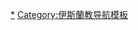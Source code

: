{{Navbox
|name = ISIL
|title =[[伊斯兰国|<span style="color:#fff">伊斯兰国</span>]]
|titlestyle = background: #000000; color:#FFFFFF;  
|image = [[File:AQMI Flag.svg|border|125px]]<br />[[伊斯兰国国旗|伊斯兰国黑旗]]
|state = {{{state<includeonly>|collapsed</includeonly>}}}
|bodyclass = hlist
|groupstyle = background: #000000; color:#FFFFFF;
|above = 

|group1 = 领导人
|list1 = 
* [[阿卜杜拉·卡拉达什]]
* [[阿布·阿里·安巴里]]
* {{le|阿布·苏莱曼·纳赛尔|Abu Suleiman al-Naser}}
* [[阿布·穆罕默德·阿德纳尼]]
* {{le|阿布·纳比勒·安巴里|Abu Nabil al-Anbari}}
* [[阿布·奥马尔·舒斯哈尼]]
* {{le|阿布·瓦希卜|Abu Waheeb}}
* {{le|阿布·优素福|Abu Yusaf}}
* {{le|阿布·法蒂玛·贾海什|Abu Fatima al-Jaheishi}}
* {{le|阿布·巴拉·阿兹迪|Abu al-Baraa el-Azdi}}
* [[阿布·穆薩布·巴納維]]（[[伊斯蘭國西非省|西非省]]）

|group2 = 前领导人
|list2 = 
* [[阿布·易卜拉欣·哈希米·庫雷希]]
* [[阿布·贝克尔·巴格达迪]]
* {{le|哈吉·贝克尔|Haji Bakr}}
* [[阿布·穆斯利姆·图尔克马尼]]
* [[阿布·阿伊曼·伊拉吉]]
* {{le|阿布·阿卜杜拉曼·比拉维|Abu Abdulrahman al-Bilawi}}
* {{le|阿布·艾哈迈德·阿勒瓦尼|Abu Ahmad al-Alwani}}
* {{le|阿布·沙耶夫 (伊斯兰国)|Abu Sayyaf (ISIL)|阿布·沙耶夫}}
* {{le|阿卜杜勒·拉乌夫·阿里扎|Abdul Rauf Aliza}}
* {{le|阿卜杜·拉乌夫 (塔利班指挥官)|Abdul Rauf (Taliban governor)|阿卜杜·拉乌夫}}
* [[阿布·阿拉·阿夫里]]
* {{le|塔里克·本·塔希尔·本·法利赫·奥尼·哈尔兹|Tariq bin al-Tahar bin al-Falih al-'Awni al-Harzi}}

|group3 = 历史
|list3 = 
* [[统一圣战组织]]&nbsp;<small>(1999–2004)</small>
* {{tsl|en|Al-Qaeda in Iraq||两河国家基地组织}}&nbsp;<small>(2004–06)</small>
* {{tsl|en|Mujahideen Shura Council (Iraq)|圣战者协商委员会 (伊拉克)|圣战者协商委员会}}&nbsp;<small>(2006)</small>
* [[伊拉克伊斯兰国]]&nbsp;<small>(2006–13)</small>
* [[伊拉克和沙姆伊斯兰国]]&nbsp;<small>(2013–14)</small>
* [[伊斯兰国]]&nbsp;<small>(2014年至今)</small>

|group4 = {{le|伊斯兰国的军事组织|Military of ISIL|军事组织}}
|list4 = 
* [[伊斯蘭國|伊斯蘭國軍隊]]

|group5 = 分支
|list5 = 
* [[伊斯兰国－呼罗珊省|呼羅珊省{{small|（阿富汗及巴基斯坦）}}]]
* [[伊斯蘭國－高加索省|高加索省{{small|（北高加索）}}]]
* {{le|伊斯蘭國－葉門省|Islamic State of Iraq and the Levant – Yemen Province|葉門省{{small|（葉門）}} }}
* [[伊斯蘭國－西奈省|西奈省{{small|（西奈半島）}}]]
* {{le|伊斯蘭國－利比亞省|Islamic State of Iraq and the Levant in Libya|利比亞省{{small|（利比亞）}} }}
* {{le|伊斯蘭國－阿爾及利亞省|Islamic State of Iraq and the Levant – Algeria Province|阿爾及利亞省{{small|（阿爾及利亞）}} }}
* [[伊斯蘭國西非省|西非省{{small|（奈及利亞）}}]]
* {{le|伊斯蘭國－索馬利亞省|Islamic State in Somalia|索馬利亞省{{small|（索馬利亞）}} }}
* [[阿布沙耶夫|東亞省{{small|（菲律賓）}}]]
* {{le|伊斯蘭國－中非省|Islamic State's Central Africa Province|中非省{{small|（刚果（金）及莫桑比克）}} }}
* {{le|谢赫·奥马尔·哈迪德旅|Sheikh Omar Hadid Brigade|谢赫·奥马尔·哈迪德旅{{small|（加沙地带）}} }}

|group6 = {{le|伊斯兰国参加的战斗|List of wars and battles involving ISIL|参战}}
|list6 = {{navbox subgroup

|group1 = 2013
|list1 = 
* [[阿卡夏特伏擊]]
* {{tsl|en|2013 Hawija clashes}}
* {{tsl|en|Raqqa campaign (2012–13)}}
* [[幻影行动]]
* [[艾因角戰鬥]]
* {{tsl|en|Battle of Tell Abyad (2013)}}
* [[拉塔基亚战役 (2013年)|拉塔基亚战役]]
* [[梅纳戈空军基地围困战]]
* [[萨达德战役]]
* [[卡拉蒙战役]]
* [[阿勒颇攻势 (2013年)]]
* [[安巴爾衝突]]

|group2 = 2014
|list2 =
* {{tsl|en|Fall of Fallujah|费卢杰陷落}}
* [[马卡达战役]]
* [[2014年伊拉克北部內戰]]
* [[摩蘇爾陷落]]
* {{tsl|en|Salahuddin campaign}}
* {{tsl|en|First Battle of Tikrit|第一次提克里特之戰}}
* {{tsl|en|Northern Iraq offensive (August 2014)}}
* [[科巴尼之戰]]
* {{tsl|en|Sinjar massacre}}
* {{tsl|en|Derna campaign (2014–16)}}
* {{tsl|en|Battle of Baiji (2014)}}
* [[拉馬迪之戰 (2014年至2015年)]]
* {{tsl|en|Deir ez-Zor offensive (December 2014)}}
* {{tsl|en|Battle of Baiji  (2014–15)}}
* {{tsl|en|December 2014 Sinjar offensive}}

|group3 = 2015
|list3 =
* {{tsl|en|Fall of Nofaliya (2015)}}
* {{tsl|en|2015 West African offensive|2015年西非攻勢}}
* {{tsl|en|February 2015 Egyptian airstrikes in Libya}}
* [[2015年尼日襲擊]]
* {{tsl|en|Eastern al-Hasakah offensive}}
* [[第二次提克里特之戰]]
* {{tsl|en|Battle of Sirte (2015)|蘇爾特之戰 (2015年)}}
* {{tsl|en|Hama and Homs offensive (March–April 2015)}}
* {{tsl|en|Battle of Sarrin (March–April 2015)}}
* {{tsl|en|Battle of Yarmouk Camp (2015)}}
* {{tsl|en|Al-Karmah offensive (2015)}}
* {{tsl|en|Qalamoun offensive (May–June 2015)}}
* {{tsl|en|Palmyra offensive (May 2015)}}
* {{tsl|en|Western al-Hasakah offensive}}
* {{tsl|en|Al-Hasakah city offensive (May–June 2015)}}
* {{tsl|en|Tell Abyad offensive}}
* {{tsl|en|Battle of Sarrin (June–July 2015)}}
* {{tsl|en|Battle of al-Hasakah (2015)|哈塞克之戰 (2015年)}}
* {{tsl|en|Kobanî massacre}}
* {{tsl|en|Palmyra offensive (July–August 2015)}}
* {{tsl|en|Battle of Ramadi (2015–16)}}
* {{tsl|en|Battle of Al-Qaryatayn (August 2015)}}
* [[阿赫爾攻勢]]
* {{tsl|en|Homs offensive (November–December 2015)}}
* [[辛賈爾攻勢]]
* {{tsl|en|East Aleppo offensive (2015–16)}}
* {{tsl|en|Nineveh Plains offensive}}
* {{tsl|en|Tishrin Dam offensive}}

|group4 = 2016
|list4 =
* {{tsl|en|Deir ez-Zor offensive (January 2016)}}
* {{tsl|en|Siege of Fallujah (2016)}}
* {{tsl|en|Nangarhar Offensive (2016)}}
* {{tsl|en|Battle of Ben Guerdane}}
* {{tsl|en|Ithriyah-Raqqa offensive (February–March 2016)}}
* {{tsl|en|Al-Shaddadi offensive (2016)}}
* [[2016年哈那塞攻勢]]
* {{tsl|en|Battle of al-Qaryatayn (March–April 2016)}}
* [[巴爾米拉攻勢 (2016年3月)]]
* {{tsl|en|Northern Aleppo offensive (March–June 2016)}}
* {{tsl|en|Hīt offensive (2016)}}
* {{tsl|en|Battle of Tipo-Tipo}}
* [[蘇爾特攻勢 (2016年)|蘇爾特攻勢]]
* {{tsl|en|Ar-Rutbah offensive (2016)}}
* {{tsl|en|Northern Raqqa offensive (May 2016)}}
* [[打擊恐怖主義行動|费卢杰战役]]
* [[曼比季攻勢]]
* {{tsl|en|Ithriyah-Raqqa offensive (June 2016)}}
* {{tsl|en|2016 Abu Kamal offensive}}
* {{tsl|en|Battle of al-Rai (August 2016)}}
* {{tsl|en|Northern al-Bab offensive (September 2016)}}
* {{tsl|en|Western al-Bab offensive (September 2016)}}
* [[達比克攻勢]]
* {{tsl|en|Western al-Bab offensive (October–November 2016)}}
* [[巴卜之戰]]
* {{tsl|en|Aleppo offensive (November–December 2016)}}
* [[巴爾米拉之戰 (2016年12月)]]

|group5 = 2017
|list5 =
* [[摩蘇爾戰役]]
* [[拉卡攻勢]]
* [[巴爾米拉攻勢 (2017年)]]
* [[代爾祖爾之戰 (2017年)]]
* {{tsl|en|Eastern Homs offensive (2017)|東霍姆斯攻勢 (2017年)}}
* [[2017年哈馬攻勢]]
* {{tsl|en|Western Nineveh offensive (2017)|西尼尼微攻勢 (2017年)}}
* {{tsl|en|Battle of Tabqa (2017)|塔布卡之戰 (2017年)}}
* {{tsl|en|Syrian Desert campaign (December 2016–April 2017)|敘利亞沙漠戰役 (2016年12月－2017年4月}}
* [[敘利亞沙漠攻勢]]
* [[拉卡之戰 (2017年)|拉卡之戰]]
* {{tsl|en|Southern Raqqa offensive (June 2017)||Southern Raqqa offensive (June 2017)}}
* [[叙利亚中部战役]]
* {{tsl|en|Battle of Tal Afar (2017)||Battle of Tal Afar (2017)}}
* [[Deir ez-Zor campaign (September 2017–present)]]
* {{tsl|en|Hawija offensive (2017)||Hawija offensive (2017)}}
* {{tsl|en|Eastern Syria campaign (September–December 2017)||Eastern Syria campaign (September–December 2017)}}
* [[叙利亚西北部战役]]
* {{tsl|en|2017 Abu Kamal offensive||2017 Abu Kamal offensive}}
* {{tsl|en|2017 Western Iraq campaign||2017 Western Iraq campaign}}

|group6 = 2018-2019
|list6 =
* {{tsl|en|As-Suwayda offensive (June 2018)||As-Suwayda offensive (June 2018)}}
* [[叙利亚南部战役 (2018年)|叙利亚南部战役]]
* {{tsl|en|As-Suwayda offensive (August–November 2018)||As-Suwayda offensive (August–November 2018)}}
* {{tsl|en|Deir ez-Zor campaign (2017–19)||Battle of Hajin}}
* [[巴古斯村战役]]
* [[巴里沙突袭]]

|group7 = 2020
|list7 =
* [[奇内戈德拉之战]]

}}

|group7 = {{le|伊斯兰国的恐怖袭击|List of terrorist incidents linked to ISIL|恐怖袭击}}
|list7 = {{navbox subgroup

|group1 = 2013-2014
|list1 = 
*{{tsl|en|2013 Iraq Christmas Day bombings|2013年伊拉克圣诞节爆炸案}}
*{{le|比利时犹太博物馆枪击事件|Jewish Museum of Belgium shooting}}
*{{tsl|en|2014 Saint-Jean-sur-Richelieu ramming attack|2014年黎塞留河畔圣让汽车袭击事件}}
*[[2014年渥太華連環槍擊案]]
*[[2014年悉尼人质事件]] 
|group2 = 2015
|list2 = 
*{{tsl|en|Porte de Vincennes siege|文森门站劫持人质事件}}
*{{tsl|en|2015 kidnapping and beheading of Copts in Libya|2015年利比亚科普特人绑架与斩首事件}}
*{{tsl|en|2015 Corinthia Hotel attack|2015年科林西亚酒店袭击事件}}
*{{tsl|en|Al Qubbah bombings||库巴爆炸案}}
*[[巴爾杜博物館槍擊案]]
*[[2015年沙那清真寺爆炸事件]]
*{{tsl|en|Jalalabad suicide bombing|贾拉拉巴德自杀式炸弹袭击事件}}
*[[2015年蓋提夫清真寺爆炸案]]
*[[2015年齋月恐怖攻擊]]
**{{le|科巴尼大屠杀|Kobanî massacre}}
**[[聖屈昂坦法拉維耶恐怖攻擊事件]]
**[[2015年科威特清真寺爆炸案]]
**[[2015年蘇塞恐怖攻擊事件]]
*[[2015年蘇魯奇爆炸案]]
*[[2015年坎巴尼薩德爆炸案]]
*[[2015年8月巴格達汽車炸彈爆炸事件]]
*[[2015年安卡拉爆炸案]]
*[[科加雷姆航空9268号班机空难]]
*[[2015年貝魯特炸彈襲擊]]
*[[2015年11月巴黎襲擊事件]]
*{{le|2015年11月突尼斯爆炸事件|2015 Tunis bombing}}
*[[2015年12月泰勒塔米爾炸彈襲擊]]
|group3 = 2016
|list3 = 
*[[2016年1月伊斯坦布尔爆炸事件]]
*[[2016年雅加達襲擊事件]]
*[[2016年拉马迪炸弹袭击]]
*[[2016年摩苏尔大屠杀]]
*[[2016年2月薩伊達澤納布恐怖襲擊]]
*[[2016年2月巴格达炸弹袭击]]
*[[2016年3月伊斯坦布尔爆炸案]]
*[[2016年布魯塞爾連環爆炸案]]
*[[2016年伊斯坎德里耶炸弹袭击]]
*[[2016年奥兰多夜店枪击案]]
*[[2016年伊斯坦堡機場恐怖襲擊]]
*[[2016年尼斯襲擊]]
*[[2016年維爾茨堡火車襲擊事件]]
*[[2016年7月喀布尔爆炸袭击]]
* {{tsl|en|2016 Ansbach bombing}}
* {{tsl|en|2016 Normandy church attack}}
* {{tsl|en|July 2016 Qamishli bombings}}
* {{tsl|en|2016 stabbing of Charleroi police officers}}
* {{tsl|en|2016 Shchelkovo Highway police station attack}}
* [[2016年8月亚丁炸弹袭击]]
* [[2016年9月5日叙利亚炸弹袭击]]
* [[2016年9月9日巴格达炸弹袭击]]
* {{tsl|en|October 2016 Baghdad attacks}}
* [[2016年奎达警察培训学院袭击]]
* {{tsl|en|Hamam al-Alil massacre}}
* {{tsl|en|2016 Khuzdar bombing}}
* {{tsl|en|2016 Samarinda church bombing}}
* {{tsl|en|November 2016 Kabul suicide bombing}}
* {{tsl|en|November 2016 Hillah suicide truck bombing}}
* {{tsl|en|December 2016 Aden suicide bombings}}
* {{tsl|en|Botroseya Church bombing}}
* {{tsl|en|2016 Al-Karak attack}}
* [[2016年柏林聖誕市場卡車衝撞事件]]
* {{tsl|en|December 2016 Baghdad bombings}}
|group4 = 2017
|list4 = 
* [[2017年伊斯坦布尔夜总会袭击]]
* {{tsl|en|January 2017 Baghdad bombings}}
* {{tsl|en|January 2017 Azaz bombing}}
* {{tsl|en|February 2017 Afghanistan's Supreme Court in Kabul attack}}
* {{tsl|en|2017 Sehwan suicide bombing}}
* {{tsl|en|2017 Bhopal–Ujjain Passenger train bombing}}
* {{tsl|en|March 2017 Kabul attack}}
* {{tsl|en|2017 Dhaka RAB camp suicide bombing}}
* [[2017年西敏襲擊]]
* [[2017年聖彼得堡地鐵爆炸案]]
* [[2017年棕枝主日教堂爆炸]]
* {{tsl|en|2017 Mastung suicide bombing}}
* [[2017年曼彻斯特竞技场爆炸]]
* {{tsl|en|2017 Jakarta bombings}}
* {{tsl|en|2017 Minya attack}}
* {{tsl|en|Al-Faqma ice cream parlor bombing}}
* [[2017年6月伦敦袭击]]
* [[2017年德黑兰袭击]]
* {{tsl|en|June 2017 Pakistan bombings|2017年6月巴基斯坦爆炸}}
* {{tsl|en|June 2017 Pakistan bombings||Pakistan bombings (June)}}
* {{tsl|en|2017 Hurghada attack||Hurghada attack}}
* [[2017 attack on the Iraqi embassy in Kabul|Attack on the Iraqi embassy in Kabul]]
* {{tsl|en|2017 Herat mosque attack||Herat mosque attack}}
* {{tsl|en|August 2017 Quetta suicide bombing||Quetta suicide bombing}}
* [[2017年巴塞罗那恐怖襲擊|巴塞罗那恐怖袭击]]
* {{tsl|en|August 2017 Brussels attack||Brussels attack (August)}}
* {{tsl|en|2017 Nasiriyah attacks||Nasiriyah attacks}}
* [[2017年西奈清真寺袭击|西奈清真寺袭击]]
* {{tsl|en|December 2017 Kabul suicide bombing||Kabul suicide bombing (December)}}
* {{tsl|en|Saint Menas church attack||Saint Menas church attack}}

|group5 = 2018
|list5 =
* {{tsl|en|2018 Baghdad bombings||Baghdad bombings}}
* {{tsl|en|2018 Save the Children Jalalabad attack||Save The Children Jalalabad attack}}
* [[2018年基兹利亚尔教堂枪击事件|基兹利亚尔教堂枪击事件]]
* {{tsl|en|March 2018 Kabul suicide bombing||Kabul suicide bombing (March)}}
* [[2018年卡尔卡松和特雷布袭击案]]
* {{tsl|en|22 April 2018 Kabul suicide bombing||Kabul suicide bombing (22 April 2018)}}
* {{tsl|en|30 April 2018 Kabul suicide bombings||Kabul suicide bombings (30 April 2018)}}
* {{tsl|en|2018 attack on the High National Elections Commission in Tripoli, Libya||Attack on the High National Elections Commission in Tripoli, Libya}}
* {{tsl|en|2018 Mako Brimob standoff||Mako Brimob standoff}}
* [[2018年5月12日巴黎持刀袭击事件]]
* [[2018年泗水连环爆炸案]]
* {{tsl|en|2018 Liège attack||Liège attack}}
* {{tsl|en|July 2018 Jalalabad suicide bombing||Jalalabad suicide bombing}}
* [[7·13巴基斯坦炸弹袭击事件]]
* {{tsl|en|2018 Quetta suicide bombing||Quetta suicide bombing}}
* {{tsl|en|2018 As-Suwayda attacks||As-Suwayda attacks}}
* {{tsl|en|August 2018 Kabul suicide bombing||August 2018 Kabul suicide bombing}}
* {{tsl|en|September 2018 Kabul attacks||September 2018 Kabul attacks}}
* [[阿瓦士阅兵攻击事件]]
* [[2018年明亚巴士攻击]]
* {{tsl|en|2018 Melbourne stabbing attack||2018 Melbourne stabbing attack}}

|group6 = 2019
|list6 =
* [[2019年霍洛天主教堂爆炸案]]
* [[2019年斯里兰卡连环爆炸]]
* {{tsl|en|April 2019 Kalmunai shootout||April 2019 Kalmunai shootout}}
* [[2019年8月17日喀布尔爆炸袭击]]

|group7 = 2020
|list7 =
* {{tsl|en|6 March 2020 Kabul shooting|3月6日喀布尔枪击案}}
* {{tsl|en|Kabul gurdwara attack|喀布尔锡克庙袭击事件|喀布尔锡克庙}}
* {{tsl|en|May 2020 Afghanistan attacks|2020年5月阿富汗袭击事件|5月阿富汗|}}
* {{tsl|en|Jalalabad prison attack|賈拉拉巴德監獄襲擊事件|賈拉拉巴德監獄}}
* {{tsl|en|2020 Jolo bombings|2020年霍洛爆炸案|霍洛爆炸案}}
* [[2020年喀布爾大學襲擊事件|喀布爾大學]]
* [[2020年維也納襲擊事件|維也納]]
* {{tsl|en|December 2020 Afghanistan attacks|2020年12月阿富汗袭击事件|12月阿富汗}}

|group8 = 2021
|list8 =
* [[2021年喀布爾機場襲擊事件|喀布爾国际機場]]
* [[2021年昆都士清真寺爆炸案|昆都士清真寺]]
* [[2021年坎大哈清真寺爆炸案|坎大哈清真寺]]
}}

|group8 = 政治
|list8  = 
* {{le|伊斯兰国的意识形态|Ideology of the Islamic State of Iraq and the Levant|意识形态}}
* [[伊斯蘭國控制地區人權|人權]]
* {{le|伊斯兰国对亚述人和科普特人的迫害|Persecution of Assyrians and Copts by ISIL|对亚述人和科普特人的迫害}}
* {{le|伊斯兰国对雅兹迪的迫害|Persecution of Yazidis by ISIL|对雅兹迪的迫害}}
* {{le|伊斯兰国对人质的杀戮|Killing of captives by ISIL|对人质的杀戮}}
* {{le|伊斯兰国的斩首事件|ISIL beheading incidents|斩首事件}}
* [[伊斯蘭國對文化遺產的破壞|對文化遺產的破壞]]

|group9 = 流行文化
|list9  = 
* [[我的烏瑪，曙光已現|我的烏瑪，曙光已現]]（半官方国歌）
* [[伊朗與伊斯蘭國|伊朗]]
* [[美国与伊斯兰国|美国]]
* [[英國與伊斯蘭國|英國]]
* {{le|伊斯兰国引起的改名事件|Name changes due to the Islamic State of Iraq and the Levant}}
* [[達比克 (雜誌)|達比克]]
* [[宣言电台]]
* [[阿马克新闻社]]
* [[罗马 (杂志)|罗马]]
* [[我们是圣战士]]（伊斯兰国发布的首个中文圣战歌曲）

|group10 = 社会
|list10 = 
* [[伊斯兰国相关事件年表|年表]]
* [[伊斯蘭國成員列表|成員]]
* [[伊斯蘭國領土主張|領土主張]]
* [[伊斯蘭國行政區劃|行政區劃]]

|group11 = 对伊斯兰国的称谓
|list11 = 
* [[达伊沙]]
* [[第四帝国]]

|group12 = 其他相关
|list12 = 
* [[哈里發國]]
* [[伊斯兰主义]]
* {{le|伊拉克内战中的性暴力|Sexual violence in the Iraqi insurgency}}
* {{le|21世纪伊斯兰主义的奴隶制度|Slavery in 21st-century Islamism}}
* {{le|什叶派与逊尼派的关系|Shia–Sunni relations}}
* [[神權政治]]
* [[伊斯兰的斩首]]
* [[坎沙旅]]
* [[圣战约翰]]
* [[阿拉伯之冬]]
* [[塔利班－伊斯蘭國衝突]]
* [[德国刑法第86条第一款]]
}}<noinclude>
{{collapsible option}}
[[Category:伊斯兰国|*]]
<!-- 页面不存在 -->[[Category:伊斯蘭教导航模板]]
</noinclude>